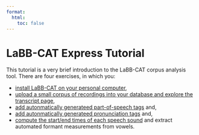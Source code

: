 ```yaml
---
format:
  html:
    toc: false
---
```

# LaBB-CAT Express Tutorial

This tutorial is a very brief introduction to the LaBB-CAT corpus analysis tool. There are four exercises, in which you:

- [install LaBB-CAT on your personal computer](1-installation.qmd),
- [upload a small corpus of recordings into your database and explore the transcript page](2-upload-data.qmd),
- [add autonmatically generateed part-of-speech tags](3-stanford-pos.qmd) and,
- [add autonmatically generateed pronunciation tags](4-cmudict.qmd) and,
- [compute the start/end times of each speech sound](5-bas-webmaus.qmd) and extract automated formant measurements from vowels.
